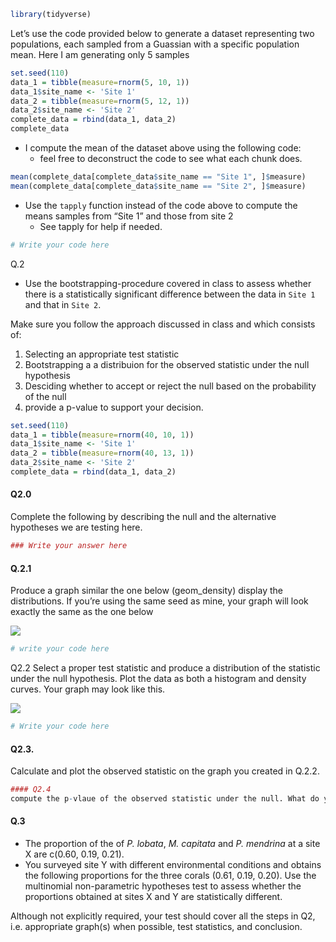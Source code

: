 ```r
library(tidyverse)
```

Let's use the code provided below to generate a dataset representing two populations, each sampled from a Guassian with a specific population mean. Here I am generating only 5 samples

```r
set.seed(110)
data_1 = tibble(measure=rnorm(5, 10, 1))
data_1$site_name <- 'Site 1'
data_2 = tibble(measure=rnorm(5, 12, 1))
data_2$site_name <- 'Site 2'
complete_data = rbind(data_1, data_2)
complete_data
```

* I compute the mean of the dataset above using the following code:
  * feel free to deconstruct the code to see what each chunk does.

```r
mean(complete_data[complete_data$site_name == "Site 1", ]$measure)
mean(complete_data[complete_data$site_name == "Site 2", ]$measure)
```

* Use the `tapply` function instead of the code above to compute the means samples from "Site 1" and those from site 2
  * See tapply for help if needed.

```r
# Write your code here

```

Q.2 

* Use the bootstrapping-procedure covered in class to assess whether there is a statistically significant difference between the data in `Site 1` and that in `Site 2`.

Make sure you follow the approach discussed in class and which consists of:

1. Selecting an appropriate test statistic
2. Bootstrapping a a distribuion for the observed statistic under the null hypothesis
3. Desciding whether to accept or reject the null based on the probability of the null
4. provide a p-value to support your decision.

```r
set.seed(110)
data_1 = tibble(measure=rnorm(40, 10, 1))
data_1$site_name <- 'Site 1'
data_2 = tibble(measure=rnorm(40, 13, 1))
data_2$site_name <- 'Site 2'
complete_data = rbind(data_1, data_2)
```

#### Q2.0 

Complete the following by describing the null and the alternative hypotheses we are testing here.

```r
### Write your answer here
```

#### Q.2.1 

Produce a graph similar the one below (geom_density) display the distributions. If you're using the same seed as mine, your graph will look exactly the same as the one below 

![](https://www.dropbox.com/s/rz5jxm84kk8ac1m/dist.png?dl=1)

```r
# write your code here
```

Q2.2 Select a proper test statistic and produce a distribution of the statistic under the null hypothesis. Plot the data as both a histogram and density curves. Your graph may look like this.

![](https://www.dropbox.com/s/3jarqg9swneai0r/mean_under_null.png?dl=1)

```r
# Write your code here
```

####  Q2.3. 

Calculate and plot the observed statistic on the graph you created in Q.2.2. 

```r
#### Q2.4 
compute the p-vlaue of the observed statistic under the null. What do you conclude about the hypotheses you enunciated in Q
```

#### Q.3 

* The proportion of the of _P. lobata_, _M. capitata_ and _P. mendrina_ at a site X are c(0.60, 0.19, 0.21).
* You surveyed site Y with different environmental conditions and obtains the following proportions for the three corals (0.61, 0.19, 0.20). Use the multinomial non-parametric hypotheses test to assess whether the proportions obtained at sites X and Y are statistically different.


Although not explicitly required, your test should cover all the steps in Q2, i.e. appropriate graph(s) when possible, test statistics, and conclusion.

